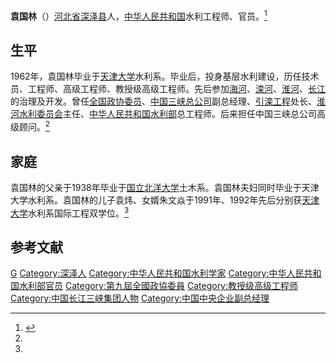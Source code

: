 '''袁国林'''（{{bd|1937年|||}}）[[河北省|河北省]][[深泽县|深泽县]]人，[[中华人民共和国|中华人民共和国]]水利工程师、官员。<ref name=tdxw>{{Cite web |url=http://www.tju.edu.cn/newscenter/alumni/200909/t20090925_28168.htm |title=杰出校友袁国林作客“北洋大讲堂”　讲述“水利情缘”，天津大学新闻网，2009-09-25 |access-date=2013-05-26 |archive-date=2016-03-04 |archive-url=https://web.archive.org/web/20160304124749/http://www.tju.edu.cn/newscenter/alumni/200909/t20090925_28168.htm |dead-url=no }}</ref>

==生平==
1962年，袁国林毕业于[[天津大学|天津大学]]水利系。毕业后，投身基层水利建设，历任技术员、工程师、高级工程师、教授级高级工程师。先后参加[[海河|海河]]、[[滦河|滦河]]、[[淮河|淮河]]、[[长江|长江]]的治理及开发。曾任[[全国政协委员|全国政协委员]]、[[中国三峡总公司|中国三峡总公司]]副总经理、[[引滦工程|引滦工程]]处长、[[淮河水利委员会|淮河水利委员会]]主任、[[中华人民共和国水利部|中华人民共和国水利部]]总工程师。后来担任中国三峡总公司高级顾问。<ref name=tdxw/>

==家庭==
袁国林的父亲于1938年毕业于[[国立北洋大学|国立北洋大学]]土木系。袁国林夫妇同时毕业于天津大学水利系。袁国林的儿子袁炜、女婿朱文焱于1991年、1992年先后分别获[[天津大学|天津大学]]水利系国际工程双学位。<ref name=tdxw/>

==参考文献==
{{reflist}}

{{start box}}
{{s-gov}}
{{s-before|[[蔡敬荀|蔡敬荀]]}}
{{s-title|[[治淮委员会|治淮委员会]]主任|1989年5月—1990年2月}}
{{s-after|袁国林|（淮河水利委员会主任）}}
{{s-before|袁国林|（治淮委员会主任）}}
{{s-title|[[淮河水利委员会|淮河水利委员会]]主任|1990年2月—1992年9月}}
{{s-after|[[赵武京|赵武京]]|（代理）}}
{{end box}}

{{DEFAULTSORT:Yuan袁}}
[[Category:袁姓|G]]
[[Category:深泽人|Category:深泽人]]
[[Category:中华人民共和国水利学家|Category:中华人民共和国水利学家]]
[[Category:中华人民共和国水利部官员|Category:中华人民共和国水利部官员]]
[[Category:第九屆全國政協委員|Category:第九屆全國政協委員]]
[[Category:教授级高级工程师|Category:教授级高级工程师]]
[[Category:中国长江三峡集团人物|Category:中国长江三峡集团人物]]
[[Category:中国中央企业副总经理|Category:中国中央企业副总经理]]